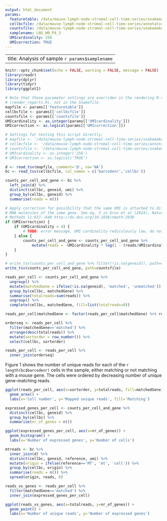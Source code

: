 ```yaml
---
output: html_document
params:
  featuretable: /data/mouse-lymph-node-stromal-cell-time-series/snakemake_temporary_files/mapping/mouse-grcm38/LNS2_1/HqFeatureCounts.tsv
  cellbcfile: /data/mouse-lymph-node-stromal-cell-time-series/annotations_common/celseq_barcodes.192.txt
  countsfile: /data/mouse-lymph-node-stromal-cell-time-series/snakemake_temporary_files/mapping/mouse-grcm38/LNS2_1/counts.tsv
  samplename: LNS_W0_P4_3
  UMIcardinality: 256
  UMIcorrection: TRUE
---
```


---
title: Analysis of sample `r params$samplename`
---

```r
knitr::opts_chunk$set(echo = FALSE, warning = FALSE, message = FALSE)
library(readr)
library(dplyr)
library(tidyr)
library(ggplot2)
```

```r
# Note that these parameter settings are overriden in the rendering R-script 
# (render_reports.R), not in the Snakefile
mapfile <- params[['featuretable']]
cellbcfile <- params[['cellbcfile']]
countsfile <- params[['countsfile']]
UMIcardinality <- as.integer(params[['UMIcardinality']])
UMIcorrection <- as.logical(params[['UMIcorrection']])

# Settings for testing this script directly:
# mapfile <- '/data/mouse-lymph-node-stromal-cell-time-series/snakemake_temporary_files/mapping/mouse-grcm38/LNS2_1/HqFeatureCounts.tsv'
# cellbcfile <- '/data/mouse-lymph-node-stromal-cell-time-series/annotations_common/celseq_barcodes.192.txt'
# countsfile <- '/data/mouse-lymph-node-stromal-cell-time-series/snakemake_temporary_files/mapping/mouse-grcm38/LNS2_1/counts.tsv'
# UMIcardinality <- as.integer('256')
# UMIcorrection <- as.logical('TRUE')

d <- read_tsv(mapfile, comment='@', na='NA')
bc <- read_tsv(cellbcfile, col_names = c('barcodenr','cellbc'))
```

```r
counts_per_cell_and_gene <- bc %>%
  left_join(d) %>%
  distinct(cellbc, geneid, umi) %>%
  group_by(cellbc, geneid) %>%
  summarise(reads = n())

# Apply correction for possibility that the same UMI is attached to different
# RNA molecules of the same gene. See eq. 3 in Grun et al (2014), Nature 
# Methods 11:637--640 http://dx.doi.org/10.1038/nmeth.2930
if (UMIcorrection) {
    if (UMIcardinality < 4) {
        # TODO: error message, UMI cardinality rediculously low, do nothing
    } else {
        counts_per_cell_and_gene <- counts_per_cell_and_gene %>%
            mutate(reads = -UMIcardinality * log(1 - (reads/UMIcardinality)))
    }
}

# write_tsv(counts_per_cell_and_gene %>% filter(!is.na(geneid)), path=countsfile)
write_tsv(counts_per_cell_and_gene, path=countsfile)

```

```r
reads_per_cell <- counts_per_cell_and_gene %>%
  ungroup() %>%
  mutate(matchedGene = ifelse(!is.na(geneid), 'matched', 'unmatched')) %>%
  group_by(cellbc, matchedGene) %>%
  summarise(totalreads=sum(reads)) %>%
  ungroup() %>%
  complete(cellbc, matchedGene, fill=list(totalreads=0))

reads_per_cell$matchedGene <- factor(reads_per_cell$matchedGene) %>% relevel('unmatched')

orderseq <- reads_per_cell %>% 
  filter(matchedGene=='matched') %>%
  arrange(desc(totalreads)) %>%
  mutate(sortorder = row_number()) %>% 
  select(cellbc, sortorder)

reads_per_cell <- reads_per_cell %>% 
  inner_join(orderseq)
```

Figure 1 shows the number of unique reads for each of the `r length(bc$barcodenr)` cells in the sample, either matching or not matching with a mouse gene. The cells were ordered by decreasing number of unique gene-matching reads.  

```r
ggplot(reads_per_cell, aes(x=sortorder, y=totalreads, fill=matchedGene)) +
  geom_area() + 
  labs(x='Cell number', y='Mapped unique reads', fill='Matching') 
```

```r
expressed_genes_per_cell <- counts_per_cell_and_gene %>%
  distinct(cellbc, geneid) %>%
  group_by(cellbc) %>%
  summarise(nr_of_genes = n())

ggplot(expressed_genes_per_cell, aes(x=nr_of_genes)) + 
  geom_histogram() +
  labs(x='Number of expressed genes', y='Number of cells')
```

```r
mtreads <- bc %>% 
  inner_join(d) %>%
  distinct(cellbc, geneid, reference, umi) %>%
  mutate(origin = ifelse(reference=='MT', 'mt', 'cell')) %>%
  group_by(cellbc, origin) %>%
  summarise(reads = n()) %>%
  spread(origin, reads, 0)
```


```r
reads_vs_genes <- reads_per_cell %>%
  filter(matchedGene=='matched') %>%
  inner_join(expressed_genes_per_cell)

ggplot(reads_vs_genes, aes(x=totalreads, y=nr_of_genes)) +
  geom_point() + 
  labs(x='Number of unique reads', y='Number of expressed genes')
```


<!-- # number of reads mapping to a gene but missed because of invalid cell barcode -->
<!-- # reads_per_cat <- d %>% -->
<!-- #   filter(!is.na(geneid)) %>% -->
<!-- #   left_join(bc) %>% -->
<!-- #   mutate(hasCellBC = ifelse(!is.na(barcodenr), 'yes', 'no')) %>% -->
<!-- #   group_by(hasCellBC) %>% -->
<!-- #   summarise(totalReads = n()) -->
<!-- #    -->
<!-- # ``` -->
<!-- # ```{r} -->
<!-- # disttable <- counts_per_cell_and_gene %>%  -->
<!-- #   spread(cellbc, reads, 0) -->
<!-- #  -->

